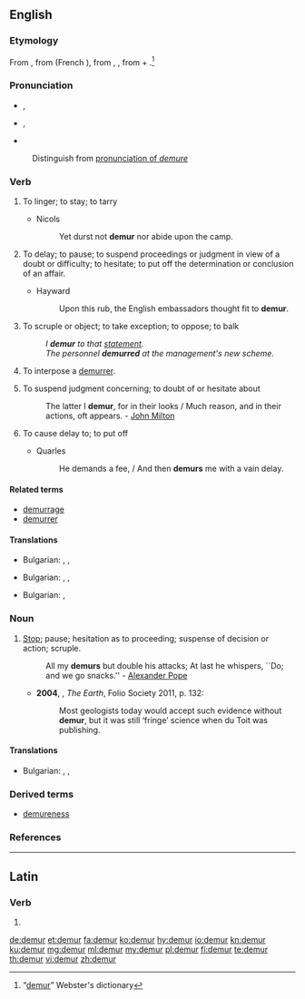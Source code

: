 ==English==

===Etymology===
From {{etyl|xno|en}} {{term|demorer|lang=fro}}, from {{etyl|fro|en}} {{term|demorer|lang=fro}} (French {{term|demeurer|lang=fr}}), from {{etyl|VL.|en}} {{term|demoro|lang=la}}, {{etyl|la|en}}
{{term|demorari||to tarry|lang=la}}, from {{term|de-|lang=la}} + {{term|morari||to delay|lang=la}}.<ref>“[http://machaut.uchicago.edu/?action=search&word=demur&resource=Webster%27s&quicksearch=on demur]” Webster's dictionary</ref>

===Pronunciation===
* {{a|GenAm}} {{enPR|dĭmûrʹ}}, {{IPA|/dɪˈmɝ/}}
* {{a|RP}} {{enPR|dĭmûrʹ}}, {{IPA|/dɪˈmɜː/}}
* {{rhymes|ɜː(ɹ)}}
: Distinguish from [[demure#Pronunciation|pronunciation of ''demure'']]

===Verb===
{{en-verb|demur|r|ing}}

# {{context|intransitive|obsolete|lang=en}} To linger; to stay; to tarry
#* Nicols
#*: Yet durst not '''demur''' nor abide upon the camp.
# {{context|intransitive|lang=en}} To delay; to pause; to suspend proceedings or judgment in view of a doubt or difficulty; to hesitate; to put off the determination or conclusion of an affair.
#* Hayward
#*: Upon this rub, the English embassadors thought fit to '''demur'''.
# {{context|intransitive|lang=en}} To scruple or object; to take exception; to oppose; to balk
#: ''I '''demur''' to that [[statement]].''
#: ''The personnel '''demurred''' at the management's new scheme.''
# {{context|intransitive|legal|lang=en}} To interpose a [[demurrer]].
# {{context|transitive|obsolete|lang=en}} To suspend judgment concerning; to doubt of or hesitate about
#: The latter I '''demur''', for in their looks / Much reason, and in their actions, oft appears. - [[w:John Milton|John Milton]]
# {{context|transitive|obsolete|lang=en}} To cause delay to; to put off
#* Quarles
#*: He demands a fee, / And then '''demurs''' me with a vain delay.

====Related terms====
* [[demurrage]]
* [[demurrer]]

====Translations====
{{trans-top|intransitive: To delay; to pause; to suspend proceedings }}
* Bulgarian: , {{t|bg|колебая се}}, {{t+|bg|отлагам}}
{{trans-mid}}
{{trans-bottom}}

{{trans-top|intransitive: To balk; to oppose.}}
* Bulgarian: , {{t|bg|противя се}}, {{t|bg|опъвам се}}
{{trans-mid}}
{{trans-bottom}}

{{trans-top|transitive, obsolete: To cause delay to; to put off}}
* Bulgarian: , {{t+|bg|отлагам}}
{{trans-mid}}
{{trans-bottom}}

===Noun===
{{en-noun}}

# [[Stop]]; pause; hesitation as to proceeding; suspense of decision or action; scruple.
#: All my '''demurs''' but double his attacks; At last he whispers, ``Do; and we go snacks.'' - [[w:Alexander Pope|Alexander Pope]]
#* '''2004''', {{w|Richard Fortey}}, ''The Earth'', Folio Society 2011, p. 132:
#*: Most geologists today would accept such evidence without '''demur''', but it was still ‘fringe’ science when du Toit was publishing.

====Translations====
{{trans-top|hesitation as to proceeding; suspense of decision or action; scruple}}
* Bulgarian: , {{t+|bg|колебание|n}}, {{t+|bg|скрупули|p}}
{{trans-mid}}
{{trans-bottom}}

===Derived terms===
* [[demureness]]

===References===
<references/>

----

==Latin==

===Verb===
{{la-verb-form|dēmur}}

# {{conjugation of|dō||1|p|pres|pass|sub|lang=la}}

[[de:demur]]
[[et:demur]]
[[fa:demur]]
[[ko:demur]]
[[hy:demur]]
[[io:demur]]
[[kn:demur]]
[[ku:demur]]
[[mg:demur]]
[[ml:demur]]
[[my:demur]]
[[pl:demur]]
[[fi:demur]]
[[te:demur]]
[[th:demur]]
[[vi:demur]]
[[zh:demur]]